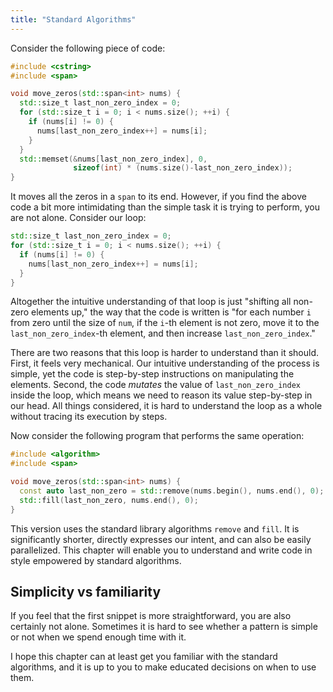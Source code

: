 ```yaml
---
title: "Standard Algorithms"
---
```


Consider the following piece of code:

```cpp
#include <cstring>
#include <span>

void move_zeros(std::span<int> nums) {
  std::size_t last_non_zero_index = 0;
  for (std::size_t i = 0; i < nums.size(); ++i) {
    if (nums[i] != 0) {
      nums[last_non_zero_index++] = nums[i];
    }
  }
  std::memset(&nums[last_non_zero_index], 0,
              sizeof(int) * (nums.size()-last_non_zero_index));
}
```

It moves all the zeros in a `span` to its end.
However, if you find the above code a bit more intimidating than the simple task it is trying to perform,
you are not alone. Consider our loop:
```cpp
std::size_t last_non_zero_index = 0;
for (std::size_t i = 0; i < nums.size(); ++i) {
  if (nums[i] != 0) {
    nums[last_non_zero_index++] = nums[i];
  }
}
```

Altogether the intuitive understanding of that loop is just "shifting all non-zero elements up,"
the way that the code is written is
"for each number `i` from zero until the size of `num`,
if the `i`-th element is not zero,
move it to the `last_non_zero_index`-th element,
and then increase `last_non_zero_index`."

There are two reasons that this loop is harder to understand than it should.
First, it feels very mechanical.
Our intuitive understanding of the process is simple,
yet the code is step-by-step instructions on manipulating the elements.
Second, the code *mutates* the value of `last_non_zero_index` inside the loop,
which means we need to reason its value step-by-step in our head.
All things considered, it is hard to understand the loop as a whole without tracing its execution by steps.

Now consider the following program that performs the same operation:

```cpp
#include <algorithm>
#include <span>

void move_zeros(std::span<int> nums) {
  const auto last_non_zero = std::remove(nums.begin(), nums.end(), 0);
  std::fill(last_non_zero, nums.end(), 0);
}
```

This version uses the standard library algorithms `remove` and `fill`.
It is significantly shorter, directly expresses our intent, and can also be easily parallelized.
This chapter will enable you to understand and write code in style empowered by standard algorithms.

<Info>

## Simplicity vs familiarity

If you feel that the first snippet is more straightforward, you are also certainly not alone.
Sometimes it is hard to see whether a pattern is simple or not when we spend enough time with it.

I hope this chapter can at least get you familiar with the standard algorithms,
and it is up to you to make educated decisions on when to use them.

</Info>